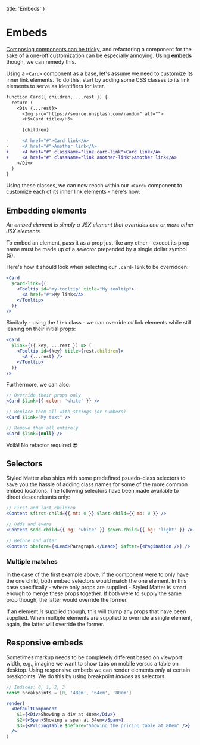   title: 'Embeds'
}

# Embeds

[Composing components can be tricky](https://css-tricks.com/considerations-for-creating-a-card-component/), and refactoring a component for the sake of a one-off customization can be especially annoying. Using **embeds** though, we can remedy this.

Using a `<Card>` component as a base, let's assume we need to customize its inner link elements. To do this, start by adding some CSS classes to its link elements to serve as identifiers for later.

```diff
function Card({ children, ...rest }) {
  return (
    <Div {...rest}>
      <Img src="https://source.unsplash.com/random" alt="">
      <H5>Card title</H5>

      {children}

-     <A href="#">Card link</A>
-     <A href="#">Another link</A>
+     <A href="#" className="link card-link">Card link</A>
+     <A href="#" className="link another-link">Another link</A>
    </Div>
  )
}
```

Using these classes, we can now reach within our `<Card>` component to customize each of its inner link elements - here's how:

## Embedding elements

_An embed element is simply a JSX element that overrides one or more other JSX elements._

To embed an element, pass it as a prop just like any other - except its prop name must be made up of a _selector_ prepended by a single dollar symbol ($).

Here's how it should look when selecting our `.card-link` to be overridden:

```jsx
<Card
  $card-link={(
    <Tooltip id="my-tooltip" title="My tooltip">
      <A href="#">My link</A>
    </Tooltip>
  )}
/>
```

Similarly - using the `link` class - we can override _all_ link elements while still leaning on their initial props:

```jsx
<Card
  $link={({ key, ...rest }) => (
    <Tooltip id={key} title={rest.children}>
      <A {...rest} />
    </Tooltip>
  )}
/>
```

Furthermore, we can also:

```jsx
// Override their props only
<Card $link={{ color: 'white' }} />

// Replace them all with strings (or numbers)
<Card $link="My text" />

// Remove them all entirely
<Card $link={null} />
```

Voilà! No refactor required 😎

## Selectors

Styled Matter also ships with some predefined psuedo-class selectors to save you the hassle of adding class names for some of the more common embed locations. The following selectors have been made available to direct descendeants only:

```jsx
// First and last children
<Content $first-child={{ mt: 0 }} $last-child={{ mb: 0 }} />

// Odds and evens
<Content $odd-child={{ bg: 'white' }} $even-child={{ bg: 'light' }} />

// Before and after
<Content $before={<Lead>Paragraph.</Lead>} $after={<Pagination />} />
```

### Multiple matches

In the case of the first example above, if the component were to only have the one child, both embed selectors would match the one element. In this case specifically - where only props are supplied - Styled Matter is smart enough to merge these props together. If both were to supply the same prop though, the latter would override the former.

If an element _is_ supplied though, this will trump any props that have been supplied. When multiple elements are supplied to override a single element, again, the latter will override the former.

## Responsive embeds

Sometimes markup needs to be completely different based on viewport width, e.g., imagine we want to show tabs on mobile versus a table on desktop. Using responsive embeds we can render elements _only_ at certain breakpoints. We do this by using breakpoint _indices_ as selectors:

```jsx
// Indices: 0, 1, 2, 3
const breakpoints = [0, '48em', '64em', '80em']

render(
  <DefaultComponent
    $1={<Div>Showing a div at 48em</Div>}
    $2={<Span>Showing a span at 64em</Span>}
    $3={<PricingTable $before="Showing the pricing table at 80em" />}
  />
)
```
